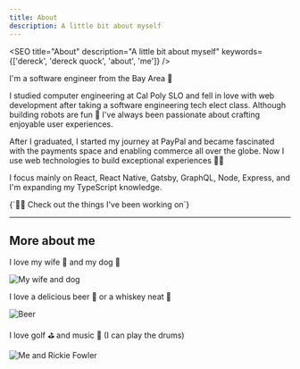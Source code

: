 ```yaml
---
title: About
description: A little bit about myself
---
```



<SEO
  title="About"
  description="A little bit about myself"
  keywords={['dereck', 'dereck quock', 'about', 'me']}
/>
<Heading />

I'm a software engineer from the Bay Area 🌉

I studied computer engineering at Cal Poly SLO and fell in love with web development after taking a software engineering
tech elect class. Although building robots are fun 🤖 I've always been passionate about crafting enjoyable user
experiences.

After I graduated, I started my journey at PayPal and became fascinated with the payments space and enabling commerce
all over the globe. Now I use web technologies to build exceptional experiences 👨‍💻

I focus mainly on React, React Native, Gatsby, GraphQL, Node, Express, and I'm expanding my TypeScript knowledge.

<Link
  to="/projects"
  style={{
    width: '100%',
    marginBottom: '1rem',
    display: 'inline-block',
    fontSize: '1.5rem',
    lineHeight: 1.25,
    textAlign: 'center',
  }}
>
  {`👨‍💻 Check out the things I've been working on`}
</Link>

---

## More about me

I love my wife 💁 and my dog 🐶

![My wife and dog](../images/us.jpg)

I love a delicious beer 🍺 or a whiskey neat 🥃

![Beer](../images/beer.jpg)

I love golf ⛳ and music 🥁 (I can play the drums)

![Me and Rickie Fowler](../images/rickie.jpg)
